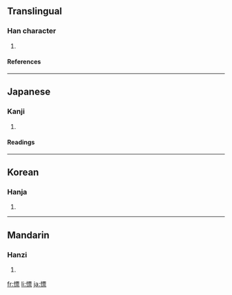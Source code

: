 ==Translingual==
===Han character===
{{Han char|rn=61|rad=心|as=11|sn=14|four=9109<sub>1</sub>|canj=心一田火 (PMWF)}}
# {{defn|Han|sort=心11}}
====References====
{{Han ref|kx=0398.290|dkj=11084|dj=0737.230|hdz=42345.060|uh=6153|ud=24915|bh=E1C9|bd=57801}}
----
==Japanese==
===Kanji===
{{ja-kanji|grade=|rs=心11}}
# {{defn|Japanese}} 
====Readings====
{{ja-readings|on=[[ひょう]] (hyō)|kun=[[はやい]] (hayai), [[すばやい]] (subayai)}}
----
==Korean==
===Hanja===
{{ko-hanja|hangeul=표|eumhun=|rv=pyo|mr=p'yo|y=phyo}}
# {{defn|Korean}}
----
==Mandarin==
===Hanzi===
{{cmn-hanzi|pin=[[piào]] ([[piao4]])|wg=p'iao<sup>4</sup>}}
# {{defn|Mandarin}}

[[fr:慓]]
[[li:慓]]
[[ja:慓]]